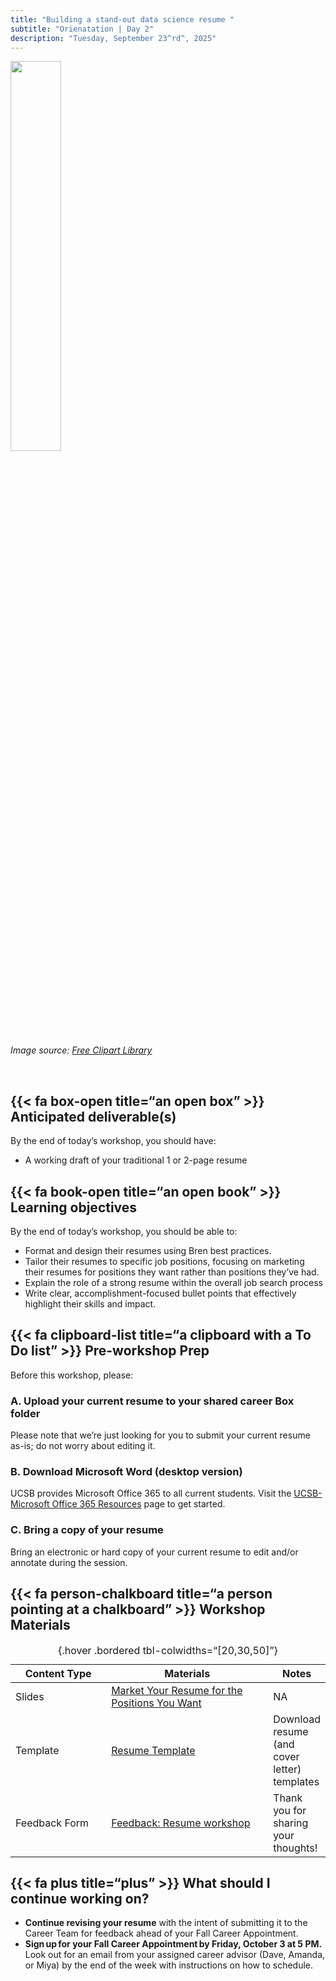 ```yaml
---
title: "Building a stand-out data science resume "
subtitle: "Orienatation | Day 2"
description: "Tuesday, September 23^rd^, 2025"
---
```


::: {.center-text}
![](../images/resume.png){width="40%"}

*[Image source: [Free Clipart Library](https://clipart-library.com/clipart/resume-clipart_40.html#google_vignette){target="_blank"}]{.gray-text}*
:::

<br>

## {{< fa box-open title="an open box" >}} Anticipated deliverable(s) {#anticipated-deliverables}

By the end of today’s workshop, you should have:

- A working draft of your traditional 1 or 2-page resume 

## {{< fa book-open title="an open book" >}} Learning objectives {#learning-objectives}

By the end of today's workshop, you should be able to:

- Format and design their resumes using Bren best practices. 
- Tailor their resumes to specific job positions, focusing on marketing their resumes for positions they want rather than positions they’ve had. 
- Explain the role of a strong resume within the overall job search process 
- Write clear, accomplishment-focused bullet points that effectively highlight their skills and impact. 

## {{< fa clipboard-list title="a clipboard with a To Do list" >}} Pre-workshop Prep {#pre-workshop-prep}

Before this workshop, please: 

### A. Upload your current resume to your shared career Box folder

Please note that we’re just looking for you to submit your current resume as-is; do not worry about editing it. 

### B. Download Microsoft Word (desktop version) 

UCSB provides Microsoft Office 365 to all current students. Visit the [UCSB-Microsoft Office 365 Resources](https://www.connect.ucsb.edu/messaging-collaboration-services/microsoft-office-365){target="_blank"} page to get started.

### C. Bring a copy of your resume 

Bring an electronic or hard copy of your current resume to edit and/or annotate during the session.

## {{< fa person-chalkboard title="a person pointing at a chalkboard" >}} Workshop Materials {#workshop-materials}

| Content Type | Materials              | Notes |
|--------------|------------------------|-------|
| Slides       | [Market Your Resume for the Positions You Want](https://ucsb.box.com/s/lii1watvv5quulfxsa9f7l9cvg9rdscg){target="_blank"}          | NA |
| Template    | [Resume Template](https://ucsbbren.my.site.com/s/login/?ec=302&startURL=%2Fs%2Farticle%2FResume-Cover-Letter-Templates){target="_blank"}   | Download resume (and cover letter) templates |
| Feedback Form | [Feedback: Resume workshop](https://docs.google.com/forms/d/e/1FAIpQLSfhbOHKdiqbckce2mjiwzQpLNQZytdihd3JgMhrcqj6Tbws5A/viewform){target="_blank"} | Thank you for sharing your thoughts! |
: {.hover .bordered tbl-colwidths="[20,30,50]"} 

## {{< fa plus title="plus" >}} What should I continue working on? {#continue-working}

- [**Continue revising your resume**]{.teal-text} with the intent of submitting it to the Career Team for feedback ahead of your Fall Career Appointment. 
- [**Sign up for your Fall Career Appointment by Friday, October 3 at 5 PM.**]{.teal-text} Look out for an email from your assigned career advisor (Dave, Amanda, or Miya) by the end of the week with instructions on how to schedule. 